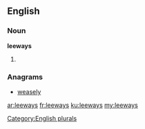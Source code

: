 ==English==

===Noun===
'''leeways'''

# {{plural of|[[leeway]]}}

===Anagrams===
* [[weasely#English|weasely]]

[[Category:English plurals]]

[[ar:leeways]]
[[fr:leeways]]
[[ku:leeways]]
[[my:leeways]]